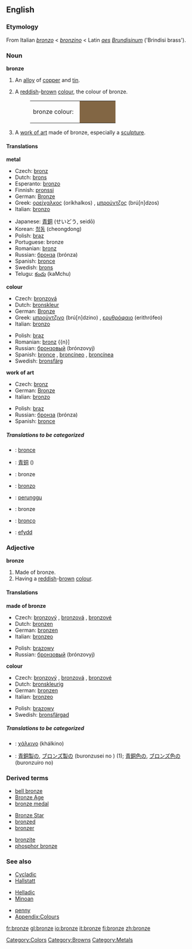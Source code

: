{{wikipedia}}
==English==

===Etymology===
From Italian ''[[bronzo]]'' < ''[[bronzino]]'' < Latin ''[[aes]] [[Brundisinus|Brundisinum]]'' ('Brindisi brass').

===Noun===
'''bronze'''

#{{uncountable}} An [[alloy]] of [[copper]] and [[tin]].
#{{countable}} {{uncountable}} A [[reddish]]-[[brown]] [[colour]], the colour of bronze.
#:<table><tr><td>bronze colour: &nbsp;</td><td bgcolor="#826644" width="80">&nbsp; </td></tr></table>
#{{countable}} A [[work of art]] made of bronze, especially a [[sculpture]].


====Translations====
'''metal'''
{{top}}
*Czech: [[bronz]] {{m}}
*Dutch: [[brons]] {{n}}
*Esperanto: [[bronzo]]
*Finnish: [[pronssi]]
*German: [[Bronze]] {{f}}
*Greek: [[ορείχαλκος]] (oríkhalkos) {{m}}, [[μπρούντζος]] (brú[n]dzos) {{m}}
*Italian: [[bronzo]] {{m}}
{{mid}}
*Japanese: [[青銅]] (せいどう, seidō)
*Korean: [[청동]] (cheongdong)
*Polish: [[brąz]] {{m}}
*Portuguese: bronze {{m}}
*Romanian: [[bronz]] {{n}}
*Russian: [[бронза]] (brónza) {{f}}
*Spanish: [[bronce]] {{m}}
*Swedish: [[brons]]
*Telugu: [[కంచు]] (kaMchu)
{{bottom}}

'''colour'''
{{top}}
*Czech: [[bronzová]] {{f}}
*Dutch: [[bronskleur]] {{f}}
*German: [[Bronze]] {{f}}
*Greek: [[μπρούντζινο]] (brú[n]dzino) {{n}}, [[ερυθρόφαιο]] (erithrófeo) {{n}}
*Italian: [[bronzo]] {{m}}
{{mid}}
*Polish: [[brąz]] {{m}}
*Romanian: [[bronz]] {{n}]
*Russian: [[бронзовый]] (brónzovyj)
*Spanish: [[bronce]] {{m}}, [[broncíneo]] {{m}}, [[broncínea]] {{f}}
*Swedish: [[bronsfärg]]
{{bottom}}

'''work of art'''
{{top}}
*Czech: [[bronz]] {{m}}
*German: [[Bronze]] {{f}}
*Italian: [[bronzo]] {{m}}
{{mid}}
*Polish: [[brąz]] {{m}}
*Russian: [[бронза]] (brónza) {{f}}
*Spanish: [[bronce]] {{m}}
{{bottom}}

=====Translations to be categorized=====
{{checktrans}}
<!--Remove this section once all of the translations below have been moved into the tables above.-->
*{{ttbc|Asturian}}: [[bronce]]
*{{ttbc|Chinese}}: [[青铜]] ()
*{{ttbc|French}}: bronze
*{{ttbc|Ido}}: [[bronzo]] {{m}}
*{{ttbc|Indonesian}}: [[perunggu]]
*{{ttbc|Low Saxon}}: bronze
*{{ttbc|Portuguese}}: [[bronço]] {{m}}
*{{ttbc|Welsh}}: [[efydd]]

===Adjective===
'''bronze'''
#Made of bronze.
#Having a [[reddish]]-[[brown]] [[colour]].

====Translations====

'''made of bronze'''
{{top}}
*Czech: [[bronzový]] {{m}}, [[bronzová]] {{f}}, [[bronzové]] {{n}}
*Dutch: [[bronzen]]
*German: [[bronzen]]
*Italian: [[bronzeo]]
{{mid}}
*Polish: [[brązowy]]
*Russian: [[бронзовый]] (brónzovyj)
{{bottom}}

'''colour'''
{{top}}
*Czech: [[bronzový]] {{m}}, [[bronzová]] {{f}}, [[bronzové]] {{n}}
*Dutch: [[bronskleurig]]
*German: [[bronzen]]
*Italian: [[bronzeo]]
{{mid}}
*Polish: [[brązowy]]
*Swedish: [[bronsfärgad]]
{{bottom}}

=====Translations to be categorized=====
{{checktrans}}
<!--Remove this section once all of the translations below have been moved into the tables above.-->
*{{ttbc|Greek}}: [[χάλκινο]] (khálkino) {{m}}
*{{ttbc|Japanese}}: [[青銅製]]の, [[ブロンズ製]]の (buronzusei no ) (1); [[青銅色]]の, [[ブロンズ色]]の (buronzuiro no)

===Derived terms===
{{top3}}
*[[bell bronze]]
*[[Bronze Age]]
*[[bronze medal]]
{{mid3}}
*[[Bronze Star]]
*[[bronzed]]
*[[bronzer]]
{{mid3}}
*[[bronzite]]
*[[phosphor bronze]]
{{bottom}}

===See also===
{{top3}}
*[[Cycladic]]
*[[Hallstatt]]
{{mid3}}
*[[Helladic]]
*[[Minoan]]
{{mid3}}
*[[penny]]
*[[Wiktionary_Appendix:Colours|Appendix:Colours]]
{{bottom}}

[[Category:Colors]]
[[Category:Browns]]
[[Category:Metals]]

[[fr:bronze]]
[[gl:bronze]]
[[io:bronze]]
[[it:bronze]]
[[fi:bronze]]
[[zh:bronze]]